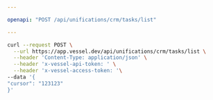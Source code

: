 ```yaml
---

openapi: "POST /api/unifications/crm/tasks/list"

---
```


  <RequestExample>
  
  ```bash Request
  curl --request POST \
    --url https://app.vessel.dev/api/unifications/crm/tasks/list \
    --header 'Content-Type: application/json' \
    --header 'x-vessel-api-token: ' \
    --header 'x-vessel-access-token: '\ 
  --data '{
  "cursor": "123123"
}'
  ```
  
  </RequestExample>
  
  

